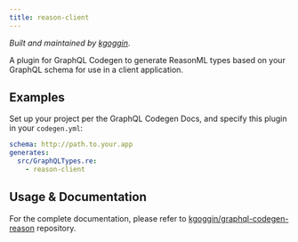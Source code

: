 ```yaml
---
title: reason-client
---
```



<PluginHeader />

_Built and maintained by [kgoggin](https://github.com/kgoggin)_.

A plugin for GraphQL Codegen to generate ReasonML types based on your GraphQL schema for use in a client application.

## Examples

Set up your project per the GraphQL Codegen Docs, and specify this plugin in your `codegen.yml`:

```yaml
schema: http://path.to.your.app
generates:
  src/GraphQLTypes.re:
    - reason-client
```

## Usage & Documentation

For the complete documentation, please refer to [kgoggin/graphql-codegen-reason](https://github.com/kgoggin/graphql-codegen-reason) repository.
